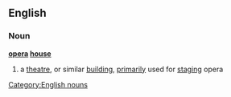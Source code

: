 ==English==
===Noun===
{{wikipedia}}
'''[[opera]] [[house]]'''
#a [[theatre]], or similar [[building]], [[primarily]] used for [[staging]] opera
[[Category:English nouns]]